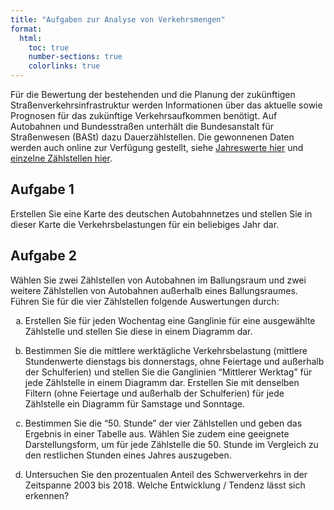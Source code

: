 ```yaml
---
title: "Aufgaben zur Analyse von Verkehrsmengen"
format: 
  html:
    toc: true
    number-sections: true
    colorlinks: true
---
```


Für die Bewertung der bestehenden und die Planung der zukünftigen Straßenverkehrsinfrastruktur werden Informationen über das aktuelle sowie Prognosen für das zukünftige Verkehrsaufkommen benötigt. Auf Autobahnen und Bundesstraßen unterhält die Bundesanstalt für Straßenwesen (BASt) dazu Dauerzählstellen. Die gewonnenen Daten werden auch online zur Verfügung gestellt, siehe [Jahreswerte hier](https://www.bast.de/DE/Verkehrstechnik/Fachthemen/v2-verkehrszaehlung/Daten/2022_1/Jawe2022.html) und [einzelne Zählstellen hier](https://www.bast.de/DE/Verkehrstechnik/Fachthemen/v2-verkehrszaehlung/Daten/2022_1/Jawe2022.html?nn=1819490&cms_strTyp=A&cms_map=0).

## Aufgabe 1

Erstellen Sie eine Karte des deutschen Autobahnnetzes und stellen Sie in dieser Karte die
Verkehrsbelastungen für ein beliebiges Jahr dar.

## Aufgabe 2

Wählen Sie zwei Zählstellen von Autobahnen im Ballungsraum und zwei weitere Zählstellen von
Autobahnen außerhalb eines Ballungsraumes. Führen Sie für die vier Zählstellen folgende Auswertungen durch:

a) Erstellen Sie für jeden Wochentag eine Ganglinie für eine ausgewählte Zählstelle und stellen Sie diese in einem Diagramm dar.

b) Bestimmen Sie die mittlere werktägliche Verkehrsbelastung (mittlere Stundenwerte dienstags bis
donnerstags, ohne Feiertage und außerhalb der Schulferien) und stellen Sie die Ganglinien "Mittlerer Werktag" für jede Zählstelle in einem Diagramm dar. Erstellen Sie mit denselben Filtern (ohne Feiertage und außerhalb der Schulferien) für jede Zählstelle ein Diagramm für Samstage und Sonntage.

c) Bestimmen Sie die "50. Stunde" der vier Zählstellen und geben das Ergebnis in einer Tabelle aus. Wählen Sie zudem eine geeignete Darstellungsform, um für jede Zählstelle die 50. Stunde im
Vergleich zu den restlichen Stunden eines Jahres auszugeben.

d) Untersuchen Sie den prozentualen Anteil des Schwerverkehrs in der Zeitspanne 2003 bis 2018.
Welche Entwicklung / Tendenz lässt sich erkennen?
